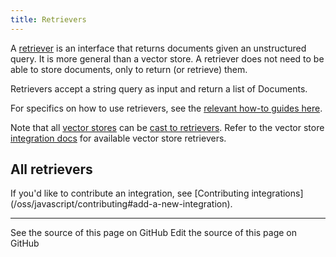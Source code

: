 ```yaml
---
title: Retrievers
---
```


A [retriever](/oss/javascript/langchain/retrieval) is an interface that returns documents given an unstructured query.
It is more general than a vector store.
A retriever does not need to be able to store documents, only to return (or retrieve) them.

Retrievers accept a string query as input and return a list of Documents.

For specifics on how to use retrievers, see the [relevant how-to guides here](/oss/javascript/langchain/retrieval).

Note that all [vector stores](/oss/javascript/integrations/vectorstores) can be [cast to retrievers](/oss/javascript/langchain/retrieval).
Refer to the vector store [integration docs](/oss/javascript/integrations/vectorstores/) for available vector store retrievers.

## All retrievers

<Columns cols={3}>
  <Card
    title="Alchemyst AI Retriever"
    icon="link"
    href="/oss/javascript/integrations/retrievers/alchemystai-retriever"
    arrow="true"
    cta="View guide"
  />
  <Card
    title="ArxivRetriever"
    icon="link"
    href="/oss/javascript/integrations/retrievers/arxiv-retriever"
    arrow="true"
    cta="View guide"
  />
  <Card
    title="Azion EdgeSQL"
    icon="link"
    href="/oss/javascript/integrations/retrievers/azion-edgesql"
    arrow="true"
    cta="View guide"
  />
  <Card
    title="Knowledge Bases for Amazon Bedrock"
    icon="link"
    href="/oss/javascript/integrations/retrievers/bedrock-knowledge-bases"
    arrow="true"
    cta="View guide"
  />
  <Card
    title="BM25"
    icon="link"
    href="/oss/javascript/integrations/retrievers/bm25"
    arrow="true"
    cta="View guide"
  />
  <Card
    title="Chaindesk Retriever"
    icon="link"
    href="/oss/javascript/integrations/retrievers/chaindesk-retriever"
    arrow="true"
    cta="View guide"
  />
  <Card
    title="Dria Retriever"
    icon="link"
    href="/oss/javascript/integrations/retrievers/dria"
    arrow="true"
    cta="View guide"
  />
  <Card
    title="Exa"
    icon="link"
    href="/oss/javascript/integrations/retrievers/exa"
    arrow="true"
    cta="View guide"
  />
  <Card
    title="HyDE Retriever"
    icon="link"
    href="/oss/javascript/integrations/retrievers/hyde"
    arrow="true"
    cta="View guide"
  />
  <Card
    title="Amazon Kendra Retriever"
    icon="link"
    href="/oss/javascript/integrations/retrievers/kendra-retriever"
    arrow="true"
    cta="View guide"
  />
  <Card
    title="Metal Retriever"
    icon="link"
    href="/oss/javascript/integrations/retrievers/metal-retriever"
    arrow="true"
    cta="View guide"
    />
  <Card
    title="Supabase Hybrid Search"
    icon="link"
    href="/oss/javascript/integrations/retrievers/supabase-hybrid"
    arrow="true"
    cta="View guide"
    />
  <Card
    title="Tavily Search API"
    icon="link"
    href="/oss/javascript/integrations/retrievers/tavily"
    arrow="true"
    cta="View guide"
    />
  <Card
    title="Time-Weighted Retriever"
    icon="link"
    href="/oss/javascript/integrations/retrievers/time-weighted-retriever"
    arrow="true"
    cta="View guide"
    />
  <Card
    title="Vespa Retriever"
    icon="link"
    href="/oss/javascript/integrations/retrievers/vespa-retriever"
    arrow="true"
    cta="View guide"
    />
  <Card
    title="Zep Cloud Retriever"
    icon="link"
    href="/oss/javascript/integrations/retrievers/zep-cloud-retriever"
    arrow="true"
    cta="View guide"
    />
  <Card
    title="Zep Open Source Retriever"
    icon="link"
    href="/oss/javascript/integrations/retrievers/zep-retriever"
    arrow="true"
    cta="View guide"
  />
</Columns>

<Info>
    If you'd like to contribute an integration, see [Contributing integrations](/oss/javascript/contributing#add-a-new-integration).
</Info>

---

<CardGroup cols={2}>
  <Card title="View Source" icon="eye" href="https://github.com/langchain-ai/docs/blob/main/src/oss/javascript/integrations/retrievers/index.mdx">
    See the source of this page on GitHub
  </Card>
  <Card title="Edit Source" icon="pen-to-square" href="https://github.com/langchain-ai/docs/edit/main/src/oss/javascript/integrations/retrievers/index.mdx">
    Edit the source of this page on GitHub
  </Card>
</CardGroup>
